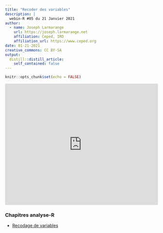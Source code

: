 ```yaml
---
title: "Recoder des variables"
description: |
  webin-R #05 du 21 Janvier 2021
author:
  - name: Joseph Larmarange
    url: https://joseph.larmarange.net
    affiliation: Ceped, IRD
    affiliation_url: https://www.ceped.org
date: 01-21-2021
creative_commons: CC BY-SA
output:
  distill::distill_article:
    self_contained: false
---
```




```r
knitr::opts_chunk$set(echo = FALSE)
```



<iframe width="100%" height="400" src="https://www.youtube.com/embed/CokvTbtWdwc" frameborder="0" allow="accelerometer; autoplay; clipboard-write; encrypted-media; gyroscope; picture-in-picture" allowfullscreen></iframe>


### Chapitres analyse-R

- [Recodage de variables](https://larmarange.github.io/analyse-R/recodage.html)



